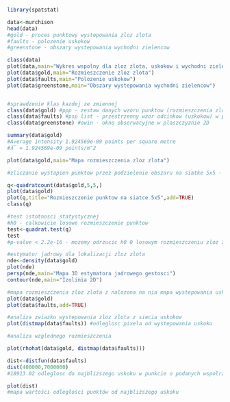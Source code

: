 ```r
library(spatstat)

data<-murchison
head(data)
#gold - proces punktowy wystepowania zloz zlota
#faults - polozenie uskokow
#greenstone - obszary wystepowania wychodni zielencow

class(data)
plot(data,main="Wykres wspolny dla zloz zlota, uskokow i wychodni zielencow")
plot(data$gold,main="Rozmieszczenie zloz zlota")
plot(data$faults,main="Polozenie uskokow")
plot(data$greenstone,main="Obszary wystepowania wychodni zielencow")



```
```r
#sprawdzenie klas kazdej ze zmiennej
class(data$gold) #ppp - zestaw danych wzoru punktow (rozmieszczenia zloz zlota) na plaszczyznie 2D
class(data$faults) #psp list - przestrzenny wzor odcinkow (uskokow) w plaszczyznie
class(data$greenstone) #owin - okno obserwacyjne w plaszczyznie 2D

summary(data$gold)
#Average intensity 1.924569e-09 points per square metre
#λ̅ = 1.924569e-09 points/m^2

plot(data$gold,main="Mapa rozmieszczenia zloz zlota")
```
```r
#zliczanie wystapien punktow przez podzielenie obszaru na siatke 5x5 - estymacja jako zliczenie punktow w powstalych podobszarach

q<-quadratcount(data$gold,5,5,)
plot(data$gold)
plot(q,title="Rozmieszczenie punktow na siatce 5x5",add=TRUE)
class(q)
```
```r
#test istotnosci statystycznej
#h0 - calkowicie losowe rozmieszczenie punktow
test<-quadrat.test(q)
test
#p-value < 2.2e-16 - mozemy odrzucic h0 0 losowym rozmieszczeniu zloz zlota

#estymator jadrowy dla lokalizacji zloz zlota
nde<-density(data$gold)
plot(nde)
persp(nde,main="Mapa 3D estymatora jadrowego gestosci")
contour(nde,main="Izolinia 2D")
```
```r
#mapa rozmieszczenia zloz zlota z nalozona na nia mapa wystepowania uskokow
plot(data$gold)
plot(data$faults,add=TRUE)

#analiza zwiazku wystepowania zloz zlota z siecia uskokow
plot(distmap(data$faults)) #odleglosc pixela od wystepowania uskoku

#analiza wzglednego rozmieszczenia 
```
```r
plot(rhohat(data$gold, distmap(data$faults)))

dist<-distfun(data$faults)
dist(400000,7000000)
#18913.02 odleglosc do najblizszego uskoku w punkcie o podanych wspolrzednych

plot(dist)
#mapa wartości odległości punktów od najbliższego uskoku
```

